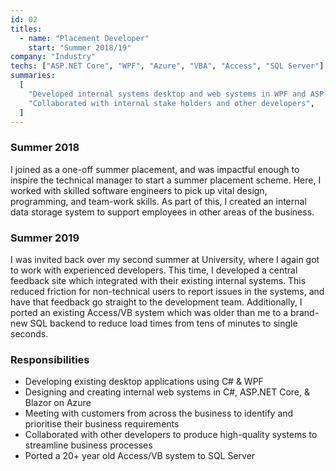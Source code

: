 ```yaml
---
id: 02
titles:
  - name: "Placement Developer"
    start: "Summer 2018/19"
company: "Industry"
techs: ["ASP.NET Core", "WPF", "Azure", "VBA", "Access", "SQL Server"]
summaries:
  [
    "Developed internal systems desktop and web systems in WPF and ASP.NET Core",
    "Collaborated with internal stake holders and other developers",
  ]
---
```


### Summer 2018

I joined as a one-off summer placement, and was impactful enough to inspire
the technical manager to start a summer placement scheme.
Here, I worked with skilled software engineers to pick up vital design, programming, and team-work skills.
As part of this, I created an internal data storage system to support employees in other areas of the business.

### Summer 2019

I was invited back over my second summer at University, where I again got to work with experienced developers.
This time, I developed a central feedback site which integrated with their existing internal systems.
This reduced friction for non-technical users to report issues in the systems, and have that feedback go straight to the development team.
Additionally, I ported an existing Access/VB system which was older than me to a brand-new SQL backend
to reduce load times from tens of minutes to single seconds.

### Responsibilities

- Developing existing desktop applications using C# & WPF
- Designing and creating internal web systems in C#, ASP.NET Core, & Blazor on Azure
- Meeting with customers from across the business to identify and prioritise their business requirements
- Collaborated with other developers to produce high-quality systems to streamline business processes
- Ported a 20+ year old Access/VB system to SQL Server
